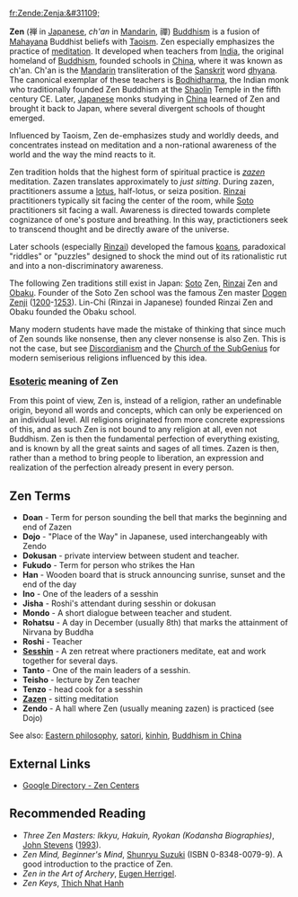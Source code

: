 [[fr:Zen]][[de:Zen]][[ja:&#31109;]]

'''Zen''' (&#31109; in [[Japanese language|Japanese]], ''ch'an'' in [[Mandarin]], &#31146;) [[Buddhism]] is a fusion of [[Mahayana]] Buddhist beliefs with [[Taoism]]. Zen especially emphasizes the practice of [[meditation]]. It developed when teachers from [[India]], the original homeland of [[Buddhism]], founded schools in [[China]], where it was known as ch'an. Ch'an is the [[Mandarin]] transliteration of the [[Sanskrit]] word [[dhyana]]. The canonical exemplar of these teachers is [[Bodhidharma]], the Indian monk who traditionally founded Zen Buddhism at the [[Shaolin]] Temple in the fifth century CE. Later, [[Japan|Japanese]] monks studying in [[China]] learned of Zen and brought it back to Japan, where several divergent schools of thought emerged.

Influenced by Taoism, Zen de-emphasizes study and worldly deeds, and concentrates instead on meditation and a non-rational awareness of the world and the way the mind reacts to it.

Zen tradition holds that the highest form of spiritual practice is ''[[zazen]]'' meditation. Zazen translates approximately to ''just sitting''. During zazen, practitioners assume a [[lotus position|lotus]], half-lotus, or seiza position. [[Rinzai]] practitioners typically sit facing the center of the room, while [[Soto]] practitioners sit facing a wall. Awareness is directed towards complete cognizance of one's posture and breathing. In this way, practictioners seek to transcend thought and be directly aware of the universe.

Later schools (especially [[Rinzai]]) developed the famous [[koan|koans]], paradoxical "riddles" or "puzzles" designed to shock the mind out of its rationalistic rut and into a non-discriminatory awareness.

The following Zen traditions still exist in Japan: [[Soto]] Zen, [[Rinzai]] Zen and [[Obaku]]. Founder of the Soto Zen school was the famous Zen master [[Dogen|Dogen Zenji]] ([[1200]]-[[1253]]). Lin-Chi (Rinzai in Japanese) founded Rinzai Zen and Obaku founded the Obaku school. 

Many modern students have made the mistake of thinking that since much of Zen sounds like nonsense, then any clever nonsense is also Zen. This is not the case, but see [[Discordianism]] and the [[Church of the SubGenius]] for modern semiserious religions influenced by this idea.

===[[esoteric knowledge|Esoteric]] meaning of Zen===

From this point of view, Zen is, instead of a religion, rather an undefinable origin, beyond all words and concepts, which can only be experienced on an individual level. All religions originated from more concrete expressions of this, and as such Zen is not bound to any religion at all, even not Buddhism. Zen is then the fundamental perfection of everything existing, and is known by all the great saints and sages of all times. Zazen is then, rather than a method to bring people to liberation, an expression and realization of the perfection already present in every person.

==Zen Terms==
* '''Doan''' - Term for person sounding the bell that marks the beginning and end of Zazen
* '''Dojo''' - "Place of the Way" in Japanese, used interchangeably with Zendo
* '''Dokusan''' - private interview between student and teacher.
* '''Fukudo''' - Term for person who strikes the Han
* '''Han''' - Wooden board that is struck announcing sunrise, sunset and the end of the day
* '''Ino''' - One of the leaders of a sesshin
* '''Jisha''' - Roshi's attendant during sesshin or dokusan
* '''Mondo''' - A short dialogue between teacher and student. 
* '''Rohatsu''' - A day in December (usually 8th) that marks the attainment of Nirvana by Buddha
* '''Roshi''' - Teacher
* '''[[Sesshin]]''' - A zen retreat where practioners meditate, eat and work together for several days.
* '''Tanto''' - One of the main leaders of a sesshin.
* '''Teisho''' - lecture by Zen teacher
* '''Tenzo''' - head cook for a sesshin
* '''[[Zazen]]''' - sitting meditation
* '''Zendo''' - A hall where Zen (usually meaning zazen) is practiced (see Dojo)

See also: [[Eastern philosophy]], [[satori]], [[kinhin]], [[Buddhism in China]]

== External Links ==
*[http://directory.google.com/Top/Society/Religion_and_Spirituality/Buddhism/Lineages/Zen/Centers/ Google Directory - Zen Centers]

== Recommended Reading ==
*''Three Zen Masters: Ikkyu, Hakuin, Ryokan (Kodansha Biographies)'', [[John Stevens]] ([[1993]]).
*''Zen Mind, Beginner's Mind'', [[Shunryu Suzuki]] (ISBN 0-8348-0079-9). A good introduction to the practice of Zen.
*''Zen in the Art of Archery'', [[Eugen Herrigel]].
*''Zen Keys'', [[Thich Nhat Hanh]]